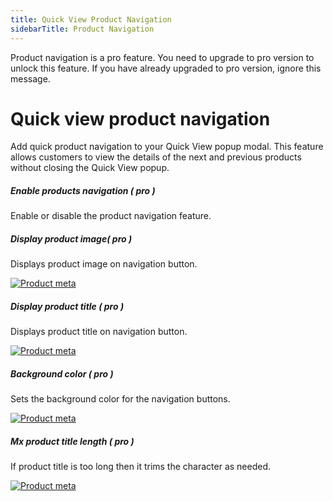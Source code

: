```yaml
---
title: Quick View Product Navigation
sidebarTitle: Product Navigation
---
```



<GoPro title="Requires pro" link="https://addonify.com/product/addonify-quick-view-for-woocommerce/#pricing">
	<div className="block relative">
		<p className="block text-base text-blue-800 dark:text-white">
			Product navigation is a pro feature. You need to upgrade to pro version to unlock this feature. If you have already upgraded to pro version, ignore this message.
		</p>
	</div>
</GoPro>

# Quick view product navigation

Add quick product navigation to your Quick View popup modal. This feature allows customers to view the details of the next and previous products without closing the Quick View popup.


##### Enable products navigation ( pro )

Enable or disable the product navigation feature.


##### Display product image( pro )

Displays product image on navigation button.


[![Product meta](/products/quick-view/navigation-image.png)](/products/quick-view/navigation-image.png)




##### Display product title ( pro )

Displays product title on navigation button.


[![Product meta](/products/quick-view/navigation-product-title.png)](/products/quick-view/navigation-product-title.png)


##### Background color ( pro )

Sets the background color for the navigation buttons.


[![Product meta](/products/quick-view/navigation-bg-color.png)](/products/quick-view/navigation-bg-color.png)



##### Mx product title length ( pro )

If product title is too long then it trims the character as needed.

[![Product meta](/products/quick-view/max-title-length.png)](/products/quick-view/max-title-length.png.png)


